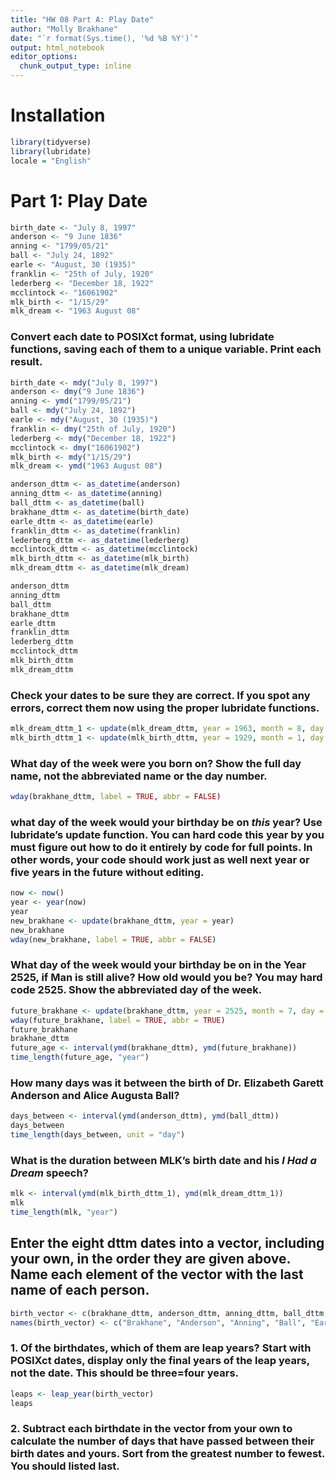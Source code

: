 ```yaml
---
title: "HW 08 Part A: Play Date"
author: "Molly Brakhane"
date: "`r format(Sys.time(), '%d %B %Y')`"
output: html_notebook
editor_options: 
  chunk_output_type: inline
---
```

# Installation
```r
library(tidyverse)
library(lubridate)
locale = "English"
```
# Part 1: Play Date
```r
birth_date <- "July 8, 1997"
anderson <- "9 June 1836"
anning <- "1799/05/21"
ball <- "July 24, 1892"
earle <- "August, 30 (1935)"
franklin <- "25th of July, 1920"
lederberg <- "December 18, 1922"
mcclintock <- "16061902"
mlk_birth <- "1/15/29"
mlk_dream <- "1963 August 08"
```
### Convert each date to POSIXct format, using lubridate functions, saving each of them to a unique variable. Print each result.
```r
birth_date <- mdy("July 8, 1997")
anderson <- dmy("9 June 1836")
anning <- ymd("1799/05/21")
ball <- mdy("July 24, 1892")
earle <- mdy("August, 30 (1935)")
franklin <- dmy("25th of July, 1920")
lederberg <- mdy("December 18, 1922")
mcclintock <- dmy("16061902")
mlk_birth <- mdy("1/15/29")
mlk_dream <- ymd("1963 August 08")

anderson_dttm <- as_datetime(anderson)
anning_dttm <- as_datetime(anning)
ball_dttm <- as_datetime(ball)
brakhane_dttm <- as_datetime(birth_date)
earle_dttm <- as_datetime(earle)
franklin_dttm <- as_datetime(franklin)
lederberg_dttm <- as_datetime(lederberg)
mcclintock_dttm <- as_datetime(mcclintock)
mlk_birth_dttm <- as_datetime(mlk_birth)
mlk_dream_dttm <- as_datetime(mlk_dream)

anderson_dttm
anning_dttm
ball_dttm
brakhane_dttm
earle_dttm
franklin_dttm
lederberg_dttm
mcclintock_dttm
mlk_birth_dttm
mlk_dream_dttm

```

### Check your dates to be sure they are correct. If you spot any errors, correct them now using the proper lubridate functions.

```r
mlk_dream_dttm_1 <- update(mlk_dream_dttm, year = 1963, month = 8, day = 28)
mlk_birth_dttm_1 <- update(mlk_birth_dttm, year = 1929, month = 1, day = 15)
```

### What day of the week were you born on? Show the full day name, not the abbreviated name or the day number.

```r
wday(brakhane_dttm, label = TRUE, abbr = FALSE)
```

### what day of the week would your birthday be on *this* year? Use lubridate's **update** function. You can hard code this year by you must figure out how to do it entirely by code for full points. In other words, your code should work just as well next year or five years in the future without editing.

```r
now <- now()
year <- year(now)
year
new_brakhane <- update(brakhane_dttm, year = year)
new_brakhane
wday(new_brakhane, label = TRUE, abbr = FALSE)
```

### What day of the week would your birthday be on in the Year 2525, if Man is still alive? How old would you be? You may hard code 2525. Show the abbreviated day of the week.
 
```r
future_brakhane <- update(brakhane_dttm, year = 2525, month = 7, day = 8)
wday(future_brakhane, label = TRUE, abbr = TRUE)
future_brakhane
brakhane_dttm
future_age <- interval(ymd(brakhane_dttm), ymd(future_brakhane))
time_length(future_age, "year")
```

### How many days was it between the birth of Dr. Elizabeth Garett Anderson and Alice Augusta Ball?

```r
days_between <- interval(ymd(anderson_dttm), ymd(ball_dttm))
days_between
time_length(days_between, unit = "day")
```

### What is the duration between MLK's birth date and his *I Had a Dream* speech?

```r
mlk <- interval(ymd(mlk_birth_dttm_1), ymd(mlk_dream_dttm_1))
mlk
time_length(mlk, "year")
```

## Enter the eight dttm dates into a vector, including your own, in the order they are given above. Name each element of the vector with the last name of each person.

```r
birth_vector <- c(brakhane_dttm, anderson_dttm, anning_dttm, ball_dttm, earle_dttm, franklin_dttm, lederberg_dttm, mcclintock_dttm, mlk_birth_dttm_1)
names(birth_vector) <- c("Brakhane", "Anderson", "Anning", "Ball", "Earle", "Franklin", "Lederberg", "McClintock", "King")
```

### 1. Of the birthdates, which of them are leap years? Start with POSIXct dates, display only the final years of the leap years, not the date. This should be three=four years.

```r
leaps <- leap_year(birth_vector)
leaps
```



### 2. Subtract each birthdate in the vector from your own to calculate the number of days that have passed between their birth dates and yours. Sort from the greatest number to fewest. You should listed last.























